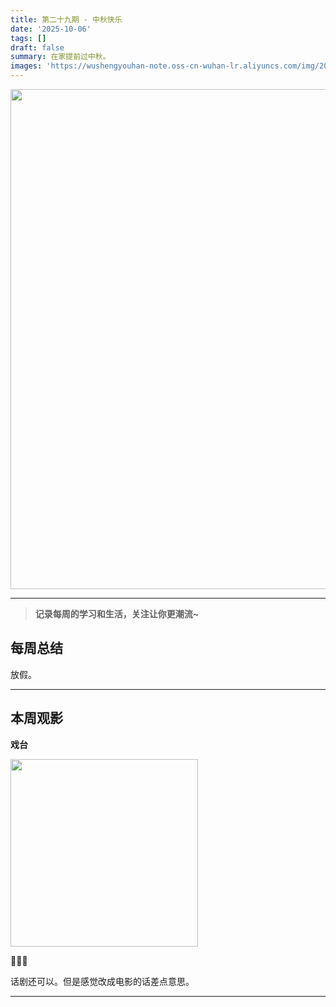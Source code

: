 ```yaml
---
title: 第二十九期 - 中秋快乐
date: '2025-10-06'
tags: []
draft: false
summary: 在家提前过中秋。
images: 'https://wushengyouhan-note.oss-cn-wuhan-lr.aliyuncs.com/img/20251013094643445.jpg'
---
```


<img src={frontmatter.images} width="800" />

---

> **记录每周的学习和生活，关注让你更潮流~**

## 每周总结

放假。

---

## 本周观影

**戏台**

<img
  src="https://img9.doubanio.com/view/photo/m/public/p2923749086.webp"
  referrerPolicy="no-referrer"
  width="300"
/>

🌟🌟🌟

话剧还可以。但是感觉改成电影的话差点意思。

---

